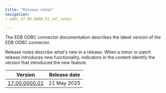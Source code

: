 ```yaml
---
title: "Release notes"
navigation: 
- odbc_17.00.0000.01_rel_notes

---
```


The EDB ODBC connector documentation describes the latest version of the EDB ODBC connector. 

Release notes describe what's new in a release. When a minor or patch release introduces new functionality, indicators in the content identify the version that introduced the new feature.

|                    Version                    | Release date |
| --------------------------------------------- | ------------ |
| [17.00.0000.01](odbc_17.00.0000.01_rel_notes) | 21 May 2025  |

